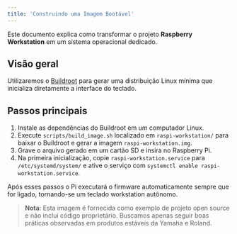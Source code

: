 ```yaml
---
title: 'Construindo uma Imagem Bootável'
---
```


Este documento explica como transformar o projeto **Raspberry Workstation** em um sistema operacional dedicado.

## Visão geral

Utilizaremos o [Buildroot](https://buildroot.org/) para gerar uma distribuição Linux mínima que inicializa diretamente a interface do teclado.

## Passos principais

1. Instale as dependências do Buildroot em um computador Linux.
2. Execute `scripts/build_image.sh` localizado em `raspi-workstation/` para baixar o Buildroot e gerar a imagem `raspi-workstation.img`.
3. Grave o arquivo gerado em um cartão SD e insira no Raspberry Pi.
4. Na primeira inicialização, copie `raspi-workstation.service` para `/etc/systemd/system/` e ative o serviço com `systemctl enable raspi-workstation.service`.

Após esses passos o Pi executará o firmware automaticamente sempre que for ligado, tornando-se um teclado workstation autônomo.


> **Nota**: Esta imagem é fornecida como exemplo de projeto open source e não inclui código proprietário. Buscamos apenas seguir boas práticas observadas em produtos estáveis da Yamaha e Roland.
